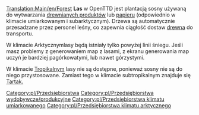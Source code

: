 [[Translation:Main/en/Forest]]
{{pl/Przedsiębiorstwa|name=Las
|image=Forest(industry).png
|caption=Umiarkowany
|image2=Snowforest.png
|caption2=Arktyczny
|climates=[[Main/en/Umarkowany]], [[Main/en/Klimat/Pl#Arktyczny|Arktyczny]]
|accepts=Nic
|produces=[[Main/pl/Drewno|Drewno]]
}}
'''Las''' w OpenTTD jest plantacją sosny używaną do wytwarzania [[Main/pl/Towary|drewnianych produktów]] lub [[Main/pl/Papier|papieru]] (odpowiednio w klimacie umiarkowanym i subarktycznym). Drzewa są automatycznie przesadzane przez personel leśny, co zapewnia ciągłość dostaw [[Main/pl/Drewno|drewna]] do transportu.

W klimacie Arktycznymlasy będą istniały tylko powyżej linii śniegu. Jeśli masz problemy z generowaniem map z lasami, z ekranu generowania map uczyń je bardziej pagórkowatymi, lub nawet górzystymi.

W klimacie [[Main/en/Klimat/Pl#Tropikalny|Tropikalny]]m lasy nie są dostępne, ponieważ sosny nie są do niego przystosowane. Zamiast tego w klimacie subtropikalnym znajduje się [[Main/en/Tartak (tropikalny/Pl)|Tartak.]]

{{pl/Navbox Industries}}

[[Category:pl/Przedsiębiorstwa]]
[[Category:pl/Przedsiębiorstwa wydobywcze/produkcyjne]]
[[Category:pl/Przedsiębiorstwa klimatu umiarkowanego]]
[[Category:pl/Przedsiębiorstwa klimatu arktycznego]]